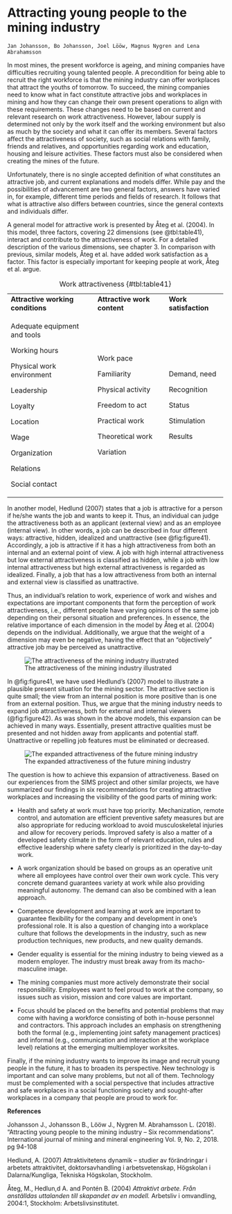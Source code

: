 # Attracting young people to the mining industry # 

```block
Jan Johansson, Bo Johansson, Joel Lööw, Magnus Nygren and Lena Abrahamsson
```

In most mines, the present workforce is ageing, and mining companies have difficulties recruiting young talented people. A precondition for being able to recruit the right workforce is that the mining industry can offer workplaces that attract the youths of tomorrow. To succeed, the mining companies need to know what in fact constitute attractive jobs and workplaces in mining and how they can change their own present operations to align with these requirements. These changes need to be based on current and relevant research on work attractiveness. However, labour supply is determined not only by the work itself and the working environment but also as much by the society and what it can offer its members. Several factors affect the attractiveness of society, such as social relations with family, friends and relatives, and opportunities regarding work and education, housing and leisure activities. These factors must also be considered when creating the mines of the future.

Unfortunately, there is no single accepted definition of what constitutes an attractive job, and current explanations and models differ. While pay and the possibilities of advancement are two general factors, answers have varied in, for example, different time periods and fields of research. It follows that what is attractive also differs between countries, since the general contexts and individuals differ.

A general model for attractive work is presented by Åteg et al. (2004). In this model, three factors, covering 22 dimensions (see @tbl:table41), interact and contribute to the attractiveness of work. For a detailed description of the various dimensions, see chapter 3. In comparison with previous, similar models, Åteg et al. have added work satisfaction as a factor. This factor is especially important for keeping people at work, Åteg et al. argue.

 :  Work attractiveness {#tbl:table41}

+-----------------------------------+-----------------------------+-----------------------+
| **Attractive working conditions** | **Attractive work content** | **Work satisfaction** |
+-----------------------------------+-----------------------------+-----------------------+
| Adequate equipment and tools      | Work pace                   | Demand, need          |
|                                   |                             |                       |
| Working hours                     | Familiarity                 | Recognition           |
|                                   |                             |                       |
| Physical work environment         | Physical activity           | Status                |
|                                   |                             |                       |
| Leadership                        | Freedom to act              | Stimulation           |
|                                   |                             |                       |
| Loyalty                           | Practical work              | Results               |
|                                   |                             |                       |
| Location                          | Theoretical work            |                       |
|                                   |                             |                       |
| Wage                              | Variation                   |                       |
|                                   |                             |                       |
| Organization                      |                             |                       |
|                                   |                             |                       |
| Relations                         |                             |                       |
|                                   |                             |                       |
| Social contact                    |                             |                       |
+-----------------------------------+-----------------------------+-----------------------+

In another model, Hedlund (2007) states that a job is attractive for a person if he/she wants the job and wants to keep it. Thus, an individual can judge the attractiveness both as an applicant (external view) and as an employee (internal view). In other words, a job can be described in four different ways: attractive, hidden, idealized and unattractive (see @fig:figure41). Accordingly, a job is attractive if it has a high attractiveness from both an internal and an external point of view. A job with high internal attractiveness but low external attractiveness is classified as hidden, while a job with low internal attractiveness but high external attractiveness is regarded as idealized. Finally, a job that has a low attractiveness from both an internal and external view is classified as unattractive.

Thus, an individual's relation to work, experience of work and wishes and expectations are important components that form the perception of work attractiveness, i.e., different people have varying opinions of the same job depending on their personal situation and preferences. In essence, the relative importance of each dimension in the model by Åteg et al. (2004) depends on the individual. Additionally, we argue that the weight of a dimension may even be negative, having the effect that an "objectively" attractive job may be perceived as unattractive.

![The attractiveness of the mining industry illustrated](./media/04-attracting-young-people-to-the-mining-industry/media/image1.png){#fig:figure41}



In @fig:figure41, we have used Hedlund's (2007) model to illustrate a plausible present situation for the mining sector. The attractive section is quite small; the view from an internal position is more positive than is one from an external position. Thus, we argue that the mining industry needs to expand job attractiveness, both for external and internal viewers (@fig:figure42). As was shown in the above models, this expansion can be achieved in many ways. Essentially, present attractive qualities must be presented and not hidden away from applicants and potential staff. Unattractive or repelling job features must be eliminated or decreased.

![The expanded attractiveness of the future mining industry](./media/04-attracting-young-people-to-the-mining-industry/media/image2.png){#fig:figure42}



The question is how to achieve this expansion of attractiveness. Based on our experiences from the SIMS project and other similar projects, we have summarized our findings in six recommendations for creating attractive workplaces and increasing the visibility of the good parts of mining work:

-   Health and safety at work must have top priority. Mechanization, remote control, and automation are efficient preventive safety measures but are also appropriate for reducing workload to avoid musculoskeletal injuries and allow for recovery periods. Improved safety is also a matter of a developed safety climate in the form of relevant education, rules and effective leadership where safety clearly is prioritized in the day-to-day work.

-   A work organization should be based on groups as an operative unit where all employees have control over their own work cycle. This very concrete demand guarantees variety at work while also providing meaningful autonomy. The demand can also be combined with a lean approach.

-   Competence development and learning at work are important to guarantee flexibility for the company and development in one's professional role. It is also a question of changing into a workplace culture that follows the developments in the industry, such as new production techniques, new products, and new quality demands.

-   Gender equality is essential for the mining industry to being viewed as a modern employer. The industry must break away from its macho-masculine image.

-   The mining companies must more actively demonstrate their social responsibility. Employees want to feel proud to work at the company, so issues such as vision, mission and core values are important.

-   Focus should be placed on the benefits and potential problems that may come with having a workforce consisting of both in-house personnel and contractors. This approach includes an emphasis on strengthening both the formal (e.g., implementing joint safety management practices) and informal (e.g., communication and interaction at the workplace level) relations at the emerging multiemployer worksites.

Finally, if the mining industry wants to improve its image and recruit young people in the future, it has to broaden its perspective. New technology is important and can solve many problems, but not all of them. Technology must be complemented with a social perspective that includes attractive and safe workplaces in a social functioning society and sought-after workplaces in a company that people are proud to work for.

**References**

Johansson J., Johansson B., Lööw J., Nygren M. Abrahamsson L. (2018). "Attracting young people to the mining industry -- Six recommendations". International journal of mining and mineral engineering Vol. 9, No. 2, 2018. pg 94-108

Hedlund, A. (2007) Attraktivitetens dynamik -- studier av förändringar i arbetets attraktivitet, doktorsavhandling i arbetsvetenskap, Högskolan i Dalarna/Kungliga, Tekniska Högskolan, Stockholm.

Åteg, M., Hedlun,d A. and Pontén B. (2004) *Attraktivt arbete. Från anställdas uttalanden till skapandet av en modell.* Arbetsliv i omvandling, 2004:1, Stockholm: Arbetslivsinstitutet.


